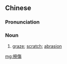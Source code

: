 {{also|擦伤}}
==Chinese==
{{zh-forms|s=擦伤}}

===Pronunciation===
{{zh-pron
|m=cāshāng
|c=caat3 soeng1
|cat=n
}}

===Noun===
{{zh-noun}}

# [[graze]]; [[scratch]]; [[abrasion]]

[[mg:擦傷]]